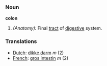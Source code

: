 ===Noun===
'''colon'''

#''(Anatomy):'' Final [[tract]] of [[digestive]] system.

===Translations===
*[[Dutch]]: [[dikke darm]] ''m'' (2)
*[[French]]: [[gros intestin]] ''m'' (2)